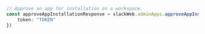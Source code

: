 ```typescript index.ts
// Approve an app for installation on a workspace.
const approveAppInstallationResponse = slackWeb.adminApps.approveAppInstallation({
    token: "TOKEN"
})
```